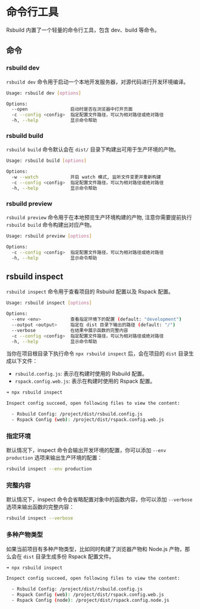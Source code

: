 # 命令行工具

Rsbuild 内置了一个轻量的命令行工具，包含 dev、build 等命令。

## 命令

### rsbuild dev

`rsbuild dev` 命令用于启动一个本地开发服务器，对源代码进行开发环境编译。

```bash
Usage: rsbuild dev [options]

Options:
  --open                启动时是否在浏览器中打开页面
  -c --config <config>  指定配置文件路径，可以为相对路径或绝对路径
  -h, --help            显示命令帮助
```

### rsbuild build

`rsbuild build` 命令默认会在 `dist/` 目录下构建出可用于生产环境的产物。

```bash
Usage: rsbuild build [options]

Options:
  -w --watch            开启 watch 模式, 监听文件变更并重新构建
  -c --config <config>  指定配置文件路径，可以为相对路径或绝对路径
  -h, --help            显示命令帮助
```

### rsbuild preview

`rsbuild preview` 命令用于在本地预览生产环境构建的产物, 注意你需要提前执行 `rsbuild build` 命令构建出对应产物。

```bash
Usage: rsbuild preview [options]

Options:
  -c --config <config>  指定配置文件路径，可以为相对路径或绝对路径
  -h, --help            显示命令帮助
```

## rsbuild inspect

`rsbuild inspect` 命令用于查看项目的 Rsbuild 配置以及 Rspack 配置。

```bash
Usage: rsbuild inspect [options]

Options:
  --env <env>           查看指定环境下的配置 (default: "development")
  --output <output>     指定在 dist 目录下输出的路径 (default: "/")
  --verbose             在结果中展示函数的完整内容
  -c --config <config>  指定配置文件路径，可以为相对路径或绝对路径
  -h, --help            显示命令帮助
```

当你在项目根目录下执行命令 `npx rsbuild inspect` 后，会在项目的 `dist` 目录生成以下文件：

- `rsbuild.config.js`: 表示在构建时使用的 Rsbuild 配置。
- `rspack.config.web.js`: 表示在构建时使用的 Rspack 配置。

```bash
➜ npx rsbuild inspect

Inspect config succeed, open following files to view the content:

  - Rsbuild Config: /project/dist/rsbuild.config.js
  - Rspack Config (web): /project/dist/rspack.config.web.js
```

### 指定环境

默认情况下，inspect 命令会输出开发环境的配置，你可以添加 `--env production` 选项来输出生产环境的配置：

```bash
rsbuild inspect --env production
```

### 完整内容

默认情况下，inspect 命令会省略配置对象中的函数内容，你可以添加 `--verbose` 选项来输出函数的完整内容：

```bash
rsbuild inspect --verbose
```

### 多种产物类型

如果当前项目有多种产物类型，比如同时构建了浏览器产物和 Node.js 产物，那么会在 `dist` 目录生成多份 Rspack 配置文件。

```bash
➜ npx rsbuild inspect

Inspect config succeed, open following files to view the content:

  - Rsbuild Config: /project/dist/rsbuild.config.js
  - Rspack Config (web): /project/dist/rspack.config.web.js
  - Rspack Config (node): /project/dist/rspack.config.node.js
```
